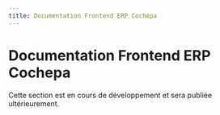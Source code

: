 ```yaml
---
title: Documentation Frontend ERP Cochepa
---
```


# Documentation Frontend ERP Cochepa

Cette section est en cours de développement et sera publiée ultérieurement.
